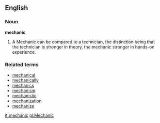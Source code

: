 ==English==
===Noun===
'''mechanic'''

#A Mechanic can be compared to a technician, the distinction being that the technician is stronger in theory, the mechanic stronger in hands-on experience.

===Related terms===
*[[mechanical]]
*[[mechanically]]
*[[mechanics]]
*[[mechanism]]
*[[mechanistic]]
*[[mechanization]]
*[[mechanize]]

[[it:mechanic]]
[[pl:Mechanic]]